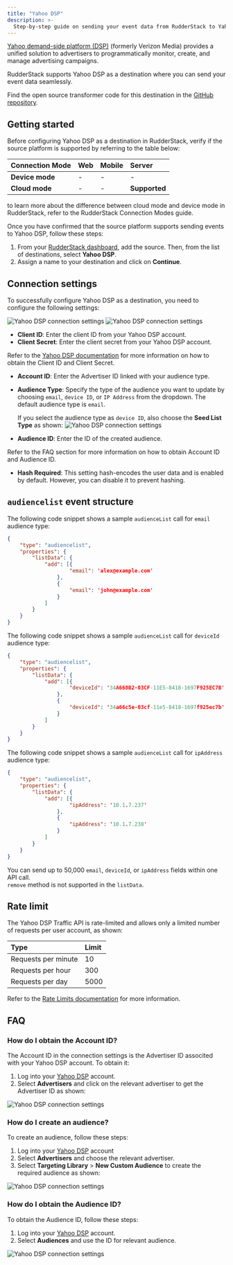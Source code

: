 ```yaml
---
title: "Yahoo DSP"
description: >-
  Step-by-step guide on sending your event data from RudderStack to Yahoo DSP.
---
```


[Yahoo demand-side platform (DSP)](https://www.adtech.yahooinc.com/advertising/solutions/dsp) (formerly Verizon Media) provides a unified solution to advertisers to programmatically monitor, create, and manage advertising campaigns.

RudderStack supports Yahoo DSP as a destination where you can send your event data seamlessly.

<div class="infoBlock">
Find the open source transformer code for this destination in the <a href="https://github.com/rudderlabs/rudder-transformer/tree/master/src/v0/destinations/yahoo_dsp">GitHub repository</a>.
</div>

## Getting started

Before configuring Yahoo DSP as a destination in RudderStack, verify if the source platform is supported by referring to the table below:

| **Connection Mode** | **Web**       | **Mobile**    | **Server**    |
| :------------------ | :------------ | :------------ | :------------ |
| **Device mode**     |  -            | -             | -             |
| **Cloud mode**      |  -            | -             |  **Supported** |

<div class="infoBlock">
to learn more about the difference between cloud mode and device mode in RudderStack, refer to the <Link to="/destinations/rudderstack-connection-modes/">RudderStack Connection Modes</Link> guide.
</div>

Once you have confirmed that the source platform supports sending events to Yahoo DSP, follow these steps:

1. From your [RudderStack dashboard](https://app.rudderstack.com/), add the source. Then, from the list of destinations, select **Yahoo DSP**.
2. Assign a name to your destination and click on **Continue**.

## Connection settings

To successfully configure Yahoo DSP as a destination, you need to configure the following settings:

<img src="../../assets/event-stream-destinations/yahoo-dsp-connection-settings.png" alt="Yahoo DSP connection settings"/>

<img src="../../assets/event-stream-destinations/yahoo-dsp-connection-settings-2.png" alt="Yahoo DSP connection settings"/>


- **Client ID**: Enter the client ID from your Yahoo DSP account.
- **Client Secret**: Enter the client secret from your Yahoo DSP account.

<div class="infoBlock">
Refer to the <a href="https://developer.yahooinc.com/dsp/api/docs/authentication/vmdn-auth-overview.html#get-your-id">Yahoo DSP documentation</a> for more information on how to obtain the Client ID and Client Secret.
</div>

- **Account ID**: Enter the Advertiser ID linked with your audience type.
- **Audience Type**: Specify the type of the audience you want to update by choosing `email`, `device ID`, or `IP Address` from the dropdown. The default audience type is `email`.

  If you select the audience type as `device ID`, also choose the **Seed List Type** as shown:
  <img src="../../assets/event-stream-destinations/yahoo-dsp-connection-settings-3.png" alt="Yahoo DSP connection settings"/>

- **Audience ID**: Enter the ID of the created audience.

<div class="infoBlock">
Refer to the <Link to="#faq">FAQ</Link> section for more information on how to obtain Account ID and Audience ID.
</div>

- **Hash Required**: This setting hash-encodes the user data and is enabled by default. However, you can disable it to prevent hashing.

## `audiencelist` event structure

The following code snippet shows a sample `audienceList` call for `email` audience type:

```json
{
    "type": "audiencelist",
    "properties": {
        "listData": {
            "add": [{
                    "email": 'alex@example.com'
                },
                {
                    "email": 'john@example.com'
                }
            ]
        }
    }
}
```

The following code snippet shows a sample `audienceList` call for `deviceId` audience type:

```json
{
    "type": "audiencelist",
    "properties": {
        "listData": {
            "add": [{
                    "deviceId": '34A668B2-03CF-11E5-8418-1697F925EC7B'
                },
                {
                    "deviceId": '34a66c5e-03cf-11e5-8418-1697f925ec7b'
                }
            ]
        }
    }
}
```

The following code snippet shows a sample `audienceList` call for `ipAddress` audience type:

```json
{
    "type": "audiencelist",
    "properties": {
        "listData": {
            "add": [{
                    "ipAddress": '10.1.7.237'
                },
                {
                    "ipAddress": '10.1.7.238'
                }
            ]
        }
    }
}
```

<div class="infoBlock">
You can send up to 50,000 <code class="inline-code">email</code>, <code class="inline-code">deviceId</code>, or <code class="inline-code">ipAddress</code> fields within one API call.
</div>

<div class="warningBlock">
<code class="inline-code">remove</code> method is not supported in the <code class="inline-code">listData</code>.
</div>

## Rate limit

The Yahoo DSP Traffic API is rate-limited and allows only a limited number of requests per user account, as shown:

| Type | Limit       |
| :------------------ | :------------ | 
| Requests per minute    |  10            |
| Requests per hour      |  300            | 
| Requests per day      |  5000            | 

<div class="infoBlock">
Refer to the <a href="https://developer.yahooinc.com/dsp/api/docs/traffic/info/rate-limits.html">Rate Limits documentation</a> for more information.
</div>

## FAQ

### How do I obtain the Account ID?

The Account ID in the connection settings is the Advertiser ID associted with your Yahoo DSP account. To obtain it:

1. Log into your [Yahoo DSP](https://id.b2b.yahooinc.com/identity/XUI/#login/&realm=%2Fdsp&goto=https%3A%2F%2Fid.b2b.yahooinc.com%2Fidentity%2Foauth2%2Fauthorize%3Frealm%3D%252Fdsp%26nonce%3Dm2uitpzW4R1xm6GezTdVpNRD%26state%3DZ5D6wc5CvqnlYm0pZsv4f8t5%26response_type%3Dcode%26scope%3Dopenid%2520profile%2520email%26client_id%3Db743c250-2149-4c47-aed1-31a477359099%26redirect_uri%3Dhttps%253A%252F%252Fdeveloper.yahooinc.com%252Foidc%252Fredirect) account.
2. Select **Advertisers** and click on the relevant advertiser to get the Advertiser ID as shown:

<img src="../../assets/event-stream-destinations/yahoo-dsp.png" alt="Yahoo DSP connection settings"/>

### How do I create an audience?

To create an audience, follow these steps:

1. Log into your [Yahoo DSP](https://id.b2b.yahooinc.com/identity/XUI/#login/&realm=%2Fdsp&goto=https%3A%2F%2Fid.b2b.yahooinc.com%2Fidentity%2Foauth2%2Fauthorize%3Frealm%3D%252Fdsp%26nonce%3Dm2uitpzW4R1xm6GezTdVpNRD%26state%3DZ5D6wc5CvqnlYm0pZsv4f8t5%26response_type%3Dcode%26scope%3Dopenid%2520profile%2520email%26client_id%3Db743c250-2149-4c47-aed1-31a477359099%26redirect_uri%3Dhttps%253A%252F%252Fdeveloper.yahooinc.com%252Foidc%252Fredirect) account
2. Select **Advertisers** and choose the relevant advertiser.
3. Select **Targeting Library** > **New Custom Audience** to create the required audience as shown:

<img src="../../assets/event-stream-destinations/yahoo-dsp-3.png" alt="Yahoo DSP connection settings"/>

### How do I obtain the Audience ID?

To obtain the Audience ID, follow these steps:

1. Log into your [Yahoo DSP](https://id.b2b.yahooinc.com/identity/XUI/#login/&realm=%2Fdsp&goto=https%3A%2F%2Fid.b2b.yahooinc.com%2Fidentity%2Foauth2%2Fauthorize%3Frealm%3D%252Fdsp%26nonce%3Dm2uitpzW4R1xm6GezTdVpNRD%26state%3DZ5D6wc5CvqnlYm0pZsv4f8t5%26response_type%3Dcode%26scope%3Dopenid%2520profile%2520email%26client_id%3Db743c250-2149-4c47-aed1-31a477359099%26redirect_uri%3Dhttps%253A%252F%252Fdeveloper.yahooinc.com%252Foidc%252Fredirect) account.
2. Select **Audiences** and use the ID for relevant audience.

<img src="../../assets/event-stream-destinations/yahoo-dsp-2.png" alt="Yahoo DSP connection settings"/>


